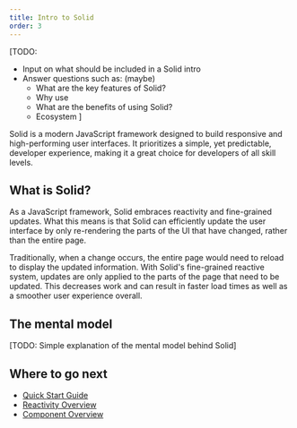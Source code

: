 ```yaml
---
title: Intro to Solid
order: 3
---
```


[TODO: 
- Input on what should be included in a Solid intro
- Answer questions such as: (maybe)
    - What are the key features of Solid?
    - Why use
    - What are the benefits of using Solid?
    - Ecosystem
]

Solid is a modern JavaScript framework designed to build responsive and high-performing user interfaces.
It prioritizes a simple, yet predictable, developer experience, making it a great choice for developers of all skill levels.

## What is Solid?

As a JavaScript framework, Solid embraces reactivity and fine-grained updates.
What this means is that Solid can efficiently update the user interface by only re-rendering the parts of the UI that have changed, rather than the entire page. 

Traditionally, when a change occurs, the entire page would need to reload to display the updated information.
With Solid's fine-grained reactive system, updates are only applied to the parts of the page that need to be updated.
This decreases work and can result in faster load times as well as a smoother user experience overall.

## The mental model

[TODO: Simple explanation of the mental model behind Solid]

## Where to go next

- [Quick Start Guide](https://solidjs.com/docs/getting-started)
- [Reactivity Overview](/concepts/reactivity/)
- [Component Overview](/concepts/components/)